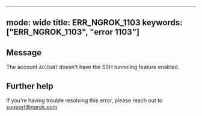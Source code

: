 
---
mode: wide
title: ERR_NGROK_1103
keywords: ["ERR_NGROK_1103", "error 1103"]
---

## Message
The account `ACCOUNT` doesn't have the SSH tunneling feature enabled.




## Further help
If you're having trouble resolving this error, please reach out to [support@ngrok.com](mailto:support@ngrok.com?subject=Help%20with%20ERR_NGROK_1103)

